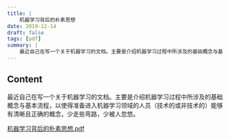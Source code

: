 ```yaml
---
title: |
    机器学习背后的朴素思想
date: 2019-12-14
draft: false
tags: [pdf]
summary: |
    最近自己在写一个关于机器学习的文档。主要是介绍机器学习过程中所涉及的基础概念与基本流程，以使得准备进入机器学习领域的人员（技术的或非技术的）能够有清晰且正确的概念，少走些弯路，少被人忽悠。
---
```


## Content

最近自己在写一个关于机器学习的文档。主要是介绍机器学习过程中所涉及的基础概念与基本流程，以使得准备进入机器学习领域的人员（技术的或非技术的）能够有清晰且正确的概念，少走些弯路，少被人忽悠。

[机器学习背后的朴素思想.pdf](/static/gotoshare/机器学习背后的朴素思想.pdf)
